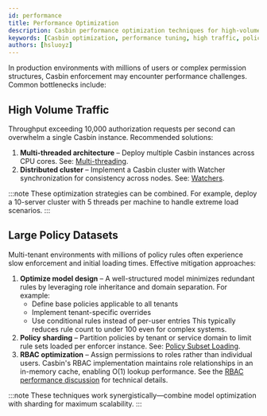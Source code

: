 ```yaml
---
id: performance
title: Performance Optimization
description: Casbin performance optimization techniques for high-volume environments and large-scale policy management
keywords: [Casbin optimization, performance tuning, high traffic, policy scaling, multi-threading]
authors: [hsluoyz]
---
```


In production environments with millions of users or complex permission structures, Casbin enforcement may encounter performance challenges. Common bottlenecks include:

## High Volume Traffic

Throughput exceeding 10,000 authorization requests per second can overwhelm a single Casbin instance. Recommended solutions:

1. **Multi-threaded architecture** – Deploy multiple Casbin instances across CPU cores. See: [Multi-threading](/docs/multi-threading).
2. **Distributed cluster** – Implement a Casbin cluster with Watcher synchronization for consistency across nodes. See: [Watchers](/docs/watchers).

:::note
These optimization strategies can be combined. For example, deploy a 10-server cluster with 5 threads per machine to handle extreme load scenarios.
:::

## Large Policy Datasets

Multi-tenant environments with millions of policy rules often experience slow enforcement and initial loading times. Effective mitigation approaches:

1. **Optimize model design** – A well-structured model minimizes redundant rules by leveraging role inheritance and domain separation. For example:
   - Define base policies applicable to all tenants
   - Implement tenant-specific overrides
   - Use conditional rules instead of per-user entries
   This typically reduces rule count to under 100 even for complex systems.
2. **Policy sharding** – Partition policies by tenant or service domain to limit rule sets loaded per enforcer instance. See: [Policy Subset Loading](/docs/policy-subset-loading).
3. **RBAC optimization** – Assign permissions to roles rather than individual users. Casbin's RBAC implementation maintains role relationships in an in-memory cache, enabling O(1) lookup performance. See the [RBAC performance discussion](https://github.com/casbin/casbin/issues/681#issuecomment-763801583) for technical details.

:::note
These techniques work synergistically—combine model optimization with sharding for maximum scalability.
:::
